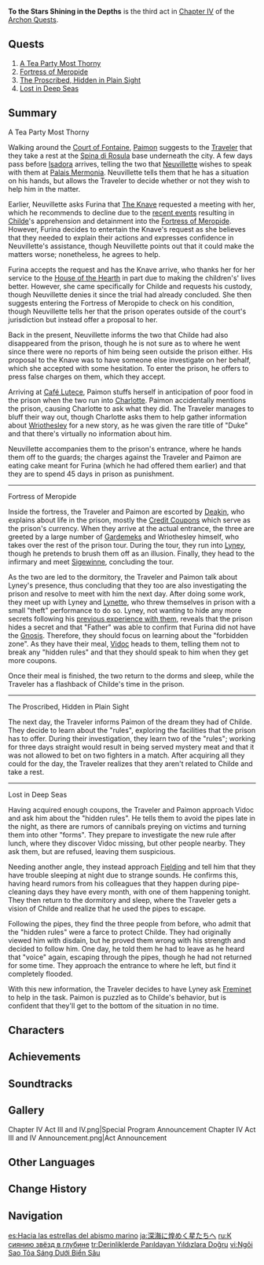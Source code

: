 {{Act Infobox
|image          = Story Card Chapter IV Act III.png
|type           = Archon
|chapter        = Chapter IV
|actNum         = III
|prev           = As Light Rain Falls Without Reason
|next           = Cataclysm's Quickening
|ARReq          = 40
|rep            = Fontaine
|repAmt         = 100
|repOrder       = 598
}}
'''To the Stars Shining in the Depths''' is the third act in [[Chapter IV]] of the [[Archon Quest]]s.

==Quests==
# [[A Tea Party Most Thorny]]
# [[Fortress of Meropide (Quest)|Fortress of Meropide]]
# [[The Proscribed, Hidden in Plain Sight]]
# [[Lost in Deep Seas]]

==Summary==
; A Tea Party Most Thorny

Walking around the [[Court of Fontaine]], [[Paimon]] suggests to the [[Traveler]] that they take a rest at the [[Spina di Rosula]] base underneath the city. A few days pass before [[Isadora]] arrives, telling the two that [[Neuvillette]] wishes to speak with them at [[Palais Mermonia]]. Neuvillette tells them that he has a situation on his hands, but allows the Traveler to decide whether or not they wish to help him in the matter.

Earlier, Neuvillette asks Furina that [[The Knave]] requested a meeting with her, which he recommends to decline due to the [[As Light Rain Falls Without Reason|recent events]] resulting in [[Tartaglia|Childe]]'s apprehension and detainment into the [[Fortress of Meropide]]. However, Furina decides to entertain the Knave's request as she believes that they needed to explain their actions and expresses confidence in Neuvillette's assistance, though Neuvillette points out that it could make the matters worse; nonetheless, he agrees to help.

Furina accepts the request and has the Knave arrive, who thanks her for her service to the [[House of the Hearth]] in part due to making the children's' lives better. However, she came specifically for Childe and requests his custody, though Neuvillette denies it since the trial had already concluded. She then suggests entering the Fortress of Meropide to check on his condition, though Neuvillette tells her that the prison operates outside of the court's jurisdiction but instead offer a proposal to her.

Back in the present, Neuvillette informs the two that Childe had also disappeared from the prison, though he is not sure as to where he went since there were no reports of him being seen outside the prison either. His proposal to the Knave was to have someone else investigate on her behalf, which she accepted with some hesitation. To enter the prison, he offers to press false charges on them, which they accept.

Arriving at [[Café Lutece]], Paimon stuffs herself in anticipation of poor food in the prison when the two run into [[Charlotte]]. Paimon accidentally mentions the prison, causing Charlotte to ask what they did. The Traveler manages to bluff their way out, though Charlotte asks them to help gather information about [[Wriothesley]] for a new story, as he was given the rare title of "Duke" and that there's virtually no information about him.

Neuvillette accompanies them to the prison's entrance, where he hands them off to the guards; the charges against the Traveler and Paimon are eating cake meant for Furina (which he had offered them earlier) and that they are to spend 45 days in prison as punishment.
----
;Fortress of Meropide

Inside the fortress, the Traveler and Paimon are escorted by [[Deakin]], who explains about life in the prison, mostly the [[Credit Coupons]] which serve as the prison's currency. When they arrive at the actual entrance, the three are greeted by a large number of [[Gardemek]]s and Wriothesley himself, who takes over the rest of the prison tour. During the tour, they run into [[Lyney]], though he pretends to brush them off as an illusion. Finally, they head to the infirmary and meet [[Sigewinne]], concluding the tour.

As the two are led to the dormitory, the Traveler and Paimon talk about Lyney's presence, thus concluding that they too are also investigating the prison and resolve to meet with him the next day. After doing some work, they meet up with Lyney and [[Lynette]], who threw themselves in prison with a small "theft" performance to do so. Lyney, not wanting to hide any more secrets following his [[Prelude of Blancheur and Noirceur|previous experience with them]], reveals that the prison hides a secret and that "Father" was able to confirm that Furina did not have the {{Hydro}} [[Gnosis]]. Therefore, they should focus on learning about the "forbidden zone". As they have their meal, [[Vidoc]] heads to them, telling them not to break any "hidden rules" and that they should speak to him when they get more coupons.

Once their meal is finished, the two return to the dorms and sleep, while the Traveler has a flashback of Childe's time in the prison.
----
;The Proscribed, Hidden in Plain Sight

The next day, the Traveler informs Paimon of the dream they had of Childe. They decide to learn about the "rules", exploring the facilities that the prison has to offer. During their investigation, they learn two of the "rules"; working for three days straight would result in being served mystery meat and that it was not allowed to bet on two fighters in a match. After acquiring all they could for the day, the Traveler realizes that they aren't related to Childe and take a rest.
----
;Lost in Deep Seas

Having acquired enough coupons, the Traveler and Paimon approach Vidoc and ask him about the "hidden rules". He tells them to avoid the pipes late in the night, as there are rumors of cannibals preying on victims and turning them into other "forms". They prepare to investigate the new rule after lunch, where they discover Vidoc missing, but other people nearby. They ask them, but are refused, leaving them suspicious.

Needing another angle, they instead approach [[Fielding]] and tell him that they have trouble sleeping at night due to strange sounds. He confirms this, having heard rumors from his colleagues that they happen during pipe-cleaning days they have every month, with one of them happening tonight. They then return to the dormitory and sleep, where the Traveler gets a vision of Childe and realize that he used the pipes to escape.

Following the pipes, they find the three people from before, who admit that the "hidden rules" were a farce to protect Childe. They had originally viewed him with disdain, but he proved them wrong with his strength and decided to follow him. One day, he told them he had to leave as he heard that "voice" again, escaping through the pipes, though he had not returned for some time. They approach the entrance to where he left, but find it completely flooded.

With this new information, the Traveler decides to have Lyney ask [[Freminet]] to help in the task. Paimon is puzzled as to Childe's behavior, but is confident that they'll get to the bottom of the situation in no time.

==Characters==
{{Character Appearances|To the Stars Shining in the Depths|type=Act}}

==Achievements==
{{Achievement Topic Table|quest=To the Stars Shining in the Depths}}

==Soundtracks==
{{Soundtracks by Category Table|type=quest}}
<!--
==Trivia==
*
-->
==Gallery==
<gallery>
Chapter IV Act III and IV.png|Special Program Announcement
Chapter IV Act III and IV Announcement.png|Act Announcement
</gallery>

==Other Languages==
{{Other Languages
|en     = To the Stars Shining in the Depths
|zhs    = 向深水中的晨星
|zhs_rm = Xiàng Shēnshuǐ-zhōng de Chénxīng
|zht    = 向深水中的晨星
|zht_rm = Xiàng Shēnshuǐ-zhōng de Chénxīng
|zh_tl  = To the Stars in the Water's Depths
|ja     = 深海に煌めく星たちへ
|ja_rm  = Shinkai ni Kirameku Hoshitachi he
|ja_tl  = To the Shining Stars in the Deep Sea
|ko     = 심해 속 샛별을 향해
|ko_tl  = To the Rising Stars in the Deep Sea
|es     = Hacia las estrellas del abismo marino
|es_tl  = To the Stars of the Sea Abyss
|fr     = Vers les étoiles brillant dans les profondeurs
|fr_tl  = To the Stars Shining in the Depths
|ru     = К сиянию звёзд в глубине
|ru_tl  = To the Shine of Stars in the Depths
|th     = มุ่งสู่ดวงดาวใต้สมุทร
|th_rm  = 
|th_tl  = 
|vi     = Ngôi Sao Tỏa Sáng Dưới Biển Sâu
|vi_tl  = 
|de     = Zu den leuchtenden Sternen tief im Wasser
|de_tl  = To the Shining Stars Deep in the Water
|id     = Bintang yang Bersinar di Kedalaman
|id_tl  = The Star Shining in the Depths
|pt     = Rumo às Estrelas Brilhando nas Profundezas
|pt_tl  = 
|tr     = Derinliklerde Parıldayan Yıldızlara Doğru
|tr_tl  = To the Shining Stars in the Depths
|it     = Verso le stelle che brillano in profondità
|it_tl  = 
}}

==Change History==
{{Change History|4.1}}

==Navigation==
{{Archon Quest Navbox|Chapter IV}}

[[es:Hacia las estrellas del abismo marino]]
[[ja:深海に煌めく星たちへ]]
[[ru:К сиянию звёзд в глубине]]
[[tr:Derinliklerde Parıldayan Yıldızlara Doğru]]
[[vi:Ngôi Sao Tỏa Sáng Dưới Biển Sâu]]